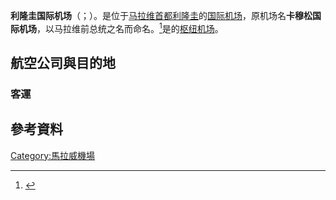 {{noteTA
|1=zh-cn:利隆圭; zh-tw:里郎威
|2=zh-cn:马拉维;zh-tw:馬拉威
}}
{{Expand|time=2016-09-12T13:22:07+00:00}}
{{Infobox Airport 
| airport_name = <center>利隆圭国际机场<br><small>Lilongwe International Airport</small></center>
| photo        = Lilongwe airport, Malawi (3).jpg
| IATA         = LLW
| ICAO         = FWKI
| type         = [[民用航空|民用]] 
| run by       = 
| city-served  = [[利隆圭|利隆圭]]
| elevation    = 
| website      = 
| coordinates  = 
| metric-elev  = 
| metric-rwy   = 
| r1-number    = 14/32
| r1-length-f  = 11,614
| r1-length-m  = 3,540
| r1-surface   = [[瀝青|瀝青]]
| r2-number    =
| r2-length-f  =
| r2-length-m  = 
| r2-surface   = 
| stat-year    = 2009
| stat1-header = 旅客流量
| stat1-data =	296,190
| stat2-header = 
| stat2-data = 	
| footnotes    = Source: DAFIF<ref>{{Cite web |url=http://www.worldaerodata.com/wad.cgi?airport=FWKI |title=Airport information for FWKI |access-date=2016-09-12 |archive-date=2016-03-03 |archive-url=https://web.archive.org/web/20160303193235/http://worldaerodata.com/wad.cgi?airport=FWKI }}</ref>
}}
'''利隆圭国际机场'''（{{lang-en|Lilongwe International Airport}}；{{airport codes|LLW|FWKI}}）。是位于[[马拉维|马拉维]][[首都|首都]][[利隆圭|利隆圭]]的[[国际机场|国际机场]]，原机场名'''卡穆松国际机场'''，以马拉维前总统之名而命名。<ref>{{Cite web |url=http://twairinfo.com/airport01.php?id=381 |title=台灣民航資訊網里朗威國際機場介紹 |accessdate=2016-09-12 |archive-date=2019-09-15 |archive-url=https://web.archive.org/web/20190915174433/http://twairinfo.com/airport01.php?id=381 |dead-url=no }}</ref>是{{link-en|马拉维亚航空|Malawian Airlines}}的[[枢纽机场|枢纽机场]]。
==航空公司與目的地==
=== 客運 ===
{{Airport-dest-list
|{{flagicon|ETH}} [[衣索比亞航空|衣索比亞航空]]|[[亚的斯亚贝巴博莱国际机场|阿迪斯阿貝巴]]
|{{flagicon|KEN}} [[肯亞航空|肯亞航空]]|[[乔莫·肯雅塔国际机场|奈洛比]]
|{{flagicon|MWI}} {{link-en|馬拉威亞航空|Malawian Airlines}}|{{link-en|布蘭岱國際機場|Chileka International Airport|布蘭岱}}、[[朱利叶斯·尼雷尔国际机场|三蘭港]]、[[哈拉雷国际机场|哈拉雷]]、[[奥利弗·坦博国际机场|約翰尼斯堡]]、[[肯尼思·卡翁达国际机场|盧薩卡]]
|{{flagicon|ZMB}} Proflight Zambia|[[肯尼思·卡翁达国际机场|盧薩卡]]
|{{flagicon|ZAF}} [[南非航空|南非航空]]|[[奥利弗·坦博国际机场|約翰尼斯堡]]
|{{flagicon|MWI}} Ulendo Airlink|{{link-en|利科馬島機場|Likoma Airport|利科馬島}}、{{link-en|姆富韋機場|Mfuwe Airport|姆富韋}}、{{link-en|芒基貝機場|Monkey Bay Airport|芒基貝}}
}}

==參考資料==
{{reflist}}

[[Category:馬拉威機場|Category:馬拉威機場]]